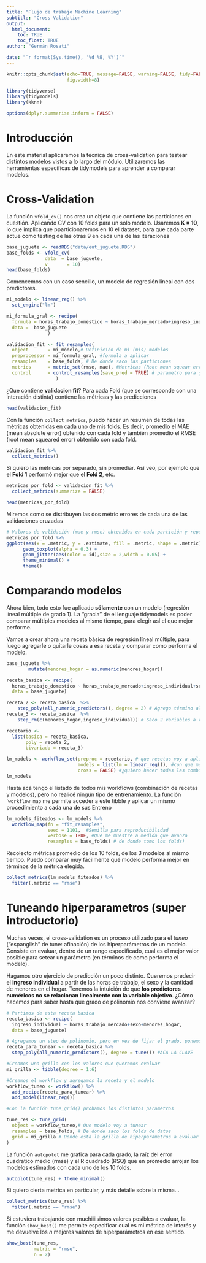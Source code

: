 ```yaml
---
title: "Flujo de trabajo Machine Learning"
subtitle: "Cross Validation"
output: 
  html_document:
    toc: TRUE
    toc_float: TRUE
author: "Germán Rosati"

date: "`r format(Sys.time(), '%d %B, %Y')`"
---
```

```r
knitr::opts_chunk$set(echo=TRUE, message=FALSE, warning=FALSE, tidy=FALSE,
                      fig.width=8)
```

```r
library(tidyverse)
library(tidymodels)
library(kknn)

options(dplyr.summarise.inform = FALSE)
```


# Introducción   
En este material aplicaremos la técnica de cross-validation para testear distintos modelos vistos a lo largo del módulo. Utilizaremos las herramientas específicas de tidymodels para aprender a comparar modelos.

# Cross-Validation   
La función ```vfold_cv()``` nos crea un objeto que contiene las particiones en cuestión. Aplicando CV con 10 folds para un solo modelo. Usaremos **K = 10**, lo que implica que pparticionaremos en 10 el dataset, para que cada parte actue como testing de las otras 9 en cada una de las iteraciones  

```r
base_juguete <- readRDS("data/eut_juguete.RDS")
base_folds <- vfold_cv(
              data  = base_juguete,
              v       = 10)
head(base_folds)
```
Comencemos con un caso sencillo, un modelo de regresión lineal con dos predictores.    
```r
mi_modelo <- linear_reg() %>% 
  set_engine("lm")

mi_formula_gral <- recipe(
  formula = horas_trabajo_domestico ~ horas_trabajo_mercado+ingreso_individual,
  data =  base_juguete
               ) 

validacion_fit <- fit_resamples(
  object       = mi_modelo,# Definición de mi (mis) modelos
  preprocessor = mi_formula_gral, #formula a aplicar
  resamples    = base_folds, # De donde saco las particiones 
  metrics      = metric_set(rmse, mae), #Metricas (Root mean squear error y Mean abs error)
  control      = control_resamples(save_pred = TRUE) # parametro para guardar predicciones
                  )
```
¿Que contiene **validacion fit**? Para cada Fold (que se corresponde con una interación distinta) contiene las métricas y las predicciones
```r
head(validacion_fit)
```

Con la función `collect_metrics`, puedo hacer un resumen de todas las métricas obtenidas en cada uno de mis folds. Es decir, promedio el MAE (mean absolute error) obtenido con cada fold y también promedio el RMSE (root mean squeared error) obtenido con cada fold. 

```r
validacion_fit %>% 
  collect_metrics()
```
Si quiero las métricas por separado, sin promediar. Así veo, por ejemplo que el **Fold 1** performó mejor que el **Fold 2**, etc.
```r
metricas_por_fold <- validacion_fit %>%
  collect_metrics(summarize = FALSE)  

head(metricas_por_fold)
```

Miremos como se distribuyen las dos métric errores de cada una de las validaciones cruzadas

```r
# Valores de validación (mae y rmse) obtenidos en cada partición y repetición.
metricas_por_fold %>%
ggplot(aes(x = .metric, y = .estimate, fill = .metric, shape = .metric)) +
      geom_boxplot(alpha = 0.3) +
      geom_jitter(aes(color = id),size = 2,width = 0.05) +
      theme_minimal() +
      theme()

```

# Comparando modelos    
Ahora bien, todo esto fue aplicado **sólamente** con un modelo (regresión líneal múltiple de grado 1). La "gracia" de el lenguaje tidymodels es poder comparar múltiples modelos al mismo tiempo, para elegir así el que mejor performe.   

Vamos a crear ahora una receta básica de regresión líneal múltiple, para luego agregarle o quitarle cosas a esa receta y comparar como performa el modelo.   

```r
base_juguete %>%
        mutate(menores_hogar = as.numeric(menores_hogar))

receta_basica <- recipe(
  horas_trabajo_domestico ~ horas_trabajo_mercado+ingreso_individual+sexo+menores_hogar,
  data = base_juguete)

receta_2 <- receta_basica  %>%
    step_poly(all_numeric_predictors(), degree = 2) # Agrego término al cuadrado para variables numericas
receta_3 <- receta_basica  %>%
    step_rm(c(menores_hogar,ingreso_individual)) # Saco 2 variables a ver que onda

recetario <- 
  list(basica = receta_basica,
       poly = receta_2,
       bivariado = receta_3)

lm_models <- workflow_set(preproc = recetario, # que recetas voy a aplicar
                          models = list(lm = linear_reg()), #con que modelos (siempre el mismo o distintos)
                          cross = FALSE) #¿quiero hacer todas las combinaciones de recetas-modelos?
lm_models
```

Hasta acá tengo el listado de todos mis workflows (combinación de recetas y modelos), pero no realicé ningún tipo de entrenamiento. La función ``workflow_map` me permite acceder a este tibble y aplicar un mismo procedimiento a cada una de sus
Entreno

```r
lm_models_fiteados <- lm_models %>% 
  workflow_map(fn = "fit_resamples", 
               seed = 1101,  #Semilla para reproducibilidad
               verbose = TRUE, #Que me muestre a medida que avanza
               resamples = base_folds) # de donde tomo los folds)
```

Recolecto métricas promedio de los 10 folds, de los 3 modelos al mismo tiempo. Puedo comparar muy fácilmente qué modelo performa mejor en términos de la métrica elegida.
```r
collect_metrics(lm_models_fiteados) %>% 
  filter(.metric == "rmse")
```

# Tuneando hiperparametros (super introductorio)       
Muchas veces, el cross-validation es un proceso utilizado para el *tuneo* ("espanglish" de tune: afinación) de los hiperparámetros de un modelo. Consiste en evaluar, dentro de un rango especificado, cual es el mejor valor posible para setear un parámetro (en términos de como performa el modelo). 

Hagamos otro ejercicio de predicción un poco distinto. Queremos predecir el **ingreso individual** a partir de las horas de trabajo, el sexo y la cantidad de menores en el hogar. Tenemos la intuición de que **los predictores numéricos no se relacionan linealmente con la variable objetivo**.  ¿Cómo hacemos para saber hasta que grado de polinomio nos conviene avanzar? 

```r
# Partimos de esta receta basica
receta_basica <- recipe(
  ingreso_individual ~ horas_trabajo_mercado+sexo+menores_hogar,
  data = base_juguete)

# Agregamos un step de polinomio, pero en vez de fijar el grado, ponemos el parametro tune()
receta_para_tunear <- receta_basica %>%
  step_poly(all_numeric_predictors(), degree = tune()) #ACA LA CLAVE

#Creamos una grilla con los valores que queremos evaluar
mi_grilla <- tibble(degree = 1:6)

#Creamos el workflow y agregamos la receta y el modelo
workflow_tuneo <- workflow() %>%
  add_recipe(receta_para_tunear) %>% 
  add_model(linear_reg())

#Con la función tune_grid() probamos los distintos parametros

tune_res <- tune_grid(
  object = workflow_tuneo,# Que modelo voy a tunear
  resamples = base_folds, # De donde saco los folds de datos 
  grid = mi_grilla # Donde esta la grilla de hiperparametros a evaluar
)

```
La función `autopolot` me grafica para cada grado, la raíz del error cuadratico medio (rmse) y el R cuadrado (RSQ) que en promedio arrojan los modelos estimados con cada uno de los 10 folds.
```r
autoplot(tune_res) + theme_minimal()
```
Si quiero cierta metrica en particular, y más detalle sobre la misma...

```r
collect_metrics(tune_res) %>% 
  filter(.metric == "rmse")
```

Si estuviera trabajando con muchiiiisimos valores posibles a evaluar, la función ``show_best()`` me permite especificar cual es mi métrica de interés y me devuelve los *n* mejores valores de hiperparámetros en ese sentido.

```r
show_best(tune_res, 
          metric = "rmse",
          n = 2)
```

